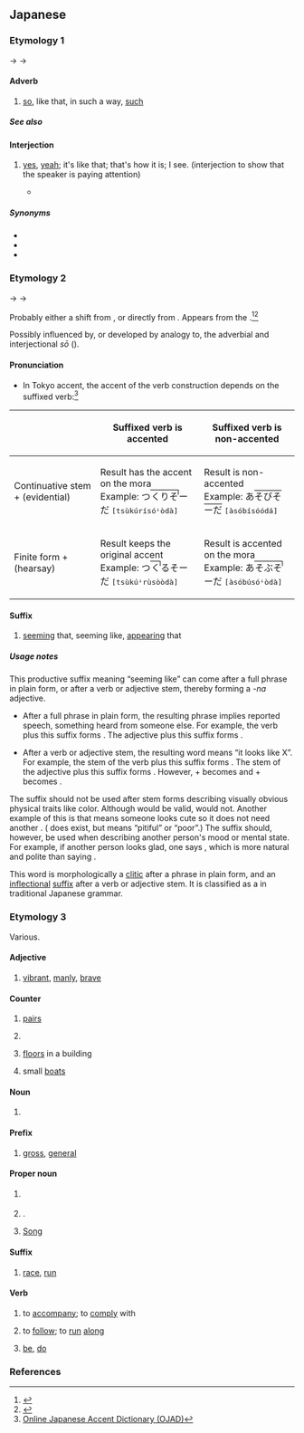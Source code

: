 {{also|ぞう|Appendix:Variations of "so"|Appendix:Variations of "sou"}}
==Japanese==

===Etymology 1===
{{phrasebook|ja}}
{{ja-kanjitab|alt=然う:rare}}
{{IPAchar|/sau/}} → {{IPAchar|/sɔː/}} → {{IPAchar|/soː/}}

====Adverb====
{{ja-pos|adverb|hhira=さう}}

# [[so]], like that, in such a way, [[such]]
#: {{ja-usex|^[[それ]] は '''そう'''。 ／ ^[[そりゃ]] '''そう''' だろ。|Well, of course.}}

=====See also=====
{{Japanese demonstratives}}

====Interjection====
{{ja-pos|interjection|hhira=さう}}

# [[yes]], [[yeah]]; it's like that; that's how it is; I see. (interjection to show that the speaker is paying attention)
#*{{quote-book|ja||{{w|Fujiko Fujio}}|{{wj|カンビュセスの籤|カンビュセスの[籤](くじ)}}||386|chapter={{lj|テレパ[椎](しい)}}|trans-chapter=Telepathinkapin|trans-title=Cambyses’s {{w|Drawing straws|Drawing}}|series={{wj|藤子・F・不二雄のSF短編|藤子不二雄 ＳＦ全短編}}|seriesvolume=1|genre=fiction|edition=2nd|location=Tokyo|publisher={{w|Chuokoron-Shinsha|Chuokoronsha}}|date=Mar 20 1987|origdate=Feb 20 1987|volume=1|section={{lj|第二章}}|isbn=4-12-001549-1}}
#*: {{ja-usex|おれたちや[[親%友]]だな！'''そう'''だな<br>'''そう'''だ　'''そう'''だ|^おれ-たち や しん%ゆう だ な！'''^そう''' だ な <br> '''^そう''' だ　'''^そう''' だ|We are bosom buddies! '''Yes''', we are. <br> '''Yes''', we are. '''Yes''', we are.}}

=====Synonyms=====
* {{ja-r|はい}}
* {{ja-r|その通り|その とおり}}
* {{ja-r|うん}}

===Etymology 2===
{{IPAchar|/sau/}} → {{IPAchar|/sɔː/}} → {{IPAchar|/soː/}}

Probably either a shift from {{m|ja|様|tr=sama}}, or directly from {{m|ja|相|tr=sō}}.  Appears from the {{w|Muromachi period}}.<ref name="KDJ">{{R:Kokugo Dai Jiten}}</ref><ref name="DJR">{{R:Daijirin}}</ref>

Possibly influenced by, or developed by analogy to, the adverbial and interjectional ''sō'' ({{m|ja|然う}}).

====Pronunciation====
{{ja-pron}}
* In Tokyo accent, the accent of the verb construction depends on the suffixed verb:<ref>[http://www.gavo.t.u-tokyo.ac.jp/ojad/kouzokugo Online Japanese Accent Dictionary (OJAD)]</ref>
{| class=wikitable
! !! Suffixed verb is accented !! Suffixed verb is non-accented
|-
! Continuative stem + {{ja-r|そう}} (evidential)
| Result has the accent on the {{ja-r|そ}} mora<br>Example: <span lang="ja" class="Jpan">つ<span style="border-top:1px solid black;position:relative;padding:1px;">くりそ<span style="position:absolute;top:0;bottom:67%;right:0%;border-right:1px solid black;">&#8203;</span></span>ーだ</span> <span class="Latn"><samp>[tsùkúrísóꜜòdà]</samp></span>
| Result is non-accented<br>Example: <span lang="ja" class="Jpan">あ<span style="border-top:1px solid black">そびそーだ</span></span> <span class="Latn"><samp>[àsóbísóódá]</samp></span>
|-
! Finite form + {{ja-r|そう}} (hearsay)
| Result keeps the original accent<br>Example: <span lang="ja" class="Jpan">つ<span style="border-top:1px solid black;position:relative;padding:1px;">く<span style="position:absolute;top:0;bottom:67%;right:0%;border-right:1px solid black;">&#8203;</span></span>るそーだ</span> <span class="Latn"><samp>[tsùkúꜜrùsòòdà]</samp></span>
| Result is accented on the {{ja-r|そ}} mora<br>Example: <span lang="ja" class="Jpan">あ<span style="border-top:1px solid black;position:relative;padding:1px;">そぶそ<span style="position:absolute;top:0;bottom:67%;right:0%;border-right:1px solid black;">&#8203;</span></span>ーだ</span> <span class="Latn"><samp>[àsóbúsóꜜòdà]</samp></span>
|}

====Suffix====
{{ja-pos|suffix}}

# [[seem]]ing that, seeming like, [[appear]]ing that

=====Usage notes=====
This productive suffix meaning “seeming like” can come after a full phrase in plain form, or after a verb or adjective stem, thereby forming a ''-na'' adjective.

* After a full phrase in plain form, the resulting phrase implies reported speech, something heard from someone else. For example, the verb {{m|ja|降る|tr=furu|t=to fall from the sky}} plus this suffix forms {{m|ja||降る'''そう'''|tr=furu '''sō'''|t='''I've heard that''' it will rain” or “'''someone told me that''' it will rain}}. The adjective {{m|ja|美味しい|tr=oishii|t=delicious}} plus this suffix forms {{m|ja||美味しい'''そう'''|tr=oishii '''sō'''|t='''I've heard that''' it's delicious}}.

* After a verb or adjective stem, the resulting word means “it looks like X”. For example, the stem {{m|ja||降り|tr=furi-}} of the verb {{m|ja|降る|tr=furu|t=to fall from the sky}} plus this suffix forms {{m|ja||降り'''そう'''|tr=furi'''sō'''|t=it '''looks''' like it will rain}}. The stem {{m|ja||美味し|tr=oishi-}} of the adjective {{m|ja|美味しい|tr=oishii|t=delicious}} plus this suffix forms {{m|ja||美味し'''そう'''|tr=oishi'''sō'''|t='''looks''' delicious}}. However, {{m|ja|良い|いい|tr=ii}} + {{m|ja||そう}} becomes {{m|ja|よさそう|tr=yosasō}} and {{m|ja|ない|tr=nai}} + {{m|ja||そう}} becomes {{m|ja|なさそう|tr=nasasō}}.

The suffix should not be used after stem forms describing visually obvious physical traits like color. Although {{m|ja||赤い'''そう'''|tr=akai '''sō'''|t='''I've heard that''' it's red}} would be valid, {{m|ja||*赤'''そう'''|tr=aka'''sō'''|t=it '''seems''' red}} would not. Another example of this is that {{m|ja|可愛い|tr=kawaii}} means someone looks cute so it does not need another {{m|ja||そう}}. ({{m|ja|かわいそう|tr=kawaisō}} does exist, but means “pitiful” or “poor”.) The suffix should, however, be used when describing another person's mood or mental state. For example, if another person looks glad, one says {{m|ja||嬉し'''そう'''|tr=ureshi'''sō'''|t=you '''seem''' glad}}, which is more natural and polite than saying {{m|ja|嬉しい|tr=ureshii|t=you are glad}}.

This word is morphologically a [[clitic]] after a phrase in plain form, and an [[inflectional]] [[suffix]] after a verb or adjective stem. It is classified as a {{m|ja|助動詞|tr=jodōshi|t=auxiliary verb}} in traditional Japanese grammar.

===Etymology 3===
Various.

====Adjective====
{{ja-adj|infl=na}}

# {{ja-def|壮}} [[vibrant]], [[manly]], [[brave]]

====Counter====
{{ja-pos|counter}}

# {{ja-def|双}} [[pair]]s
# {{ja-def|壮}}
# {{ja-def|層}} [[floor]]s in a building
# {{ja-def|艘}} small [[boat]]s

====Noun====
{{ja-noun}}

# {{ja-see|双|壮|宗|奏|相|草|荘|庄|曹|喪|惣|葬|装|僧|想|層|争|箏|甑|騒|左右|疎雨|疏雨}}

====Prefix====
{{ja-pos|prefix}}

# {{ja-def|総}} [[gross]], [[general]]

====Proper noun====
{{ja-pos|proper}}

# {{ja-def|壮}} {{given name|ja|male}}
# {{ja-def|宗}} {{surname|ja|nodot=1}}.
# {{ja-def|宋}} [[Song]]

====Suffix====
{{ja-pos|suffix}}

# {{ja-def|走}} [[race]], [[run]]

====Verb====
{{ja-verb}}

# {{ja-def|添う|副う}} to [[accompany]]; to [[comply]] with
# {{ja-def|沿う}} to [[follow]]; to [[run]] [[along]]
# {{ja-def|候}} {{q|[[auxiliary]]}} [[be]], [[do]]

===References===
<references/>